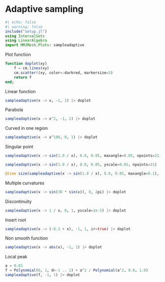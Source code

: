 # Adaptive sampling

```julia
#| echo: false
#| warning: false
include("setup.jl")
using IntervalSets
using LinearAlgebra
import MMJMesh.Plots: sampleadaptive
```

Plot function

```julia
function doplot(xy)
    f = cm.lines(xy)
    cm.scatter!(xy, color=:darkred, markersize=5)
    return f
end;
```

Linear function

```julia
sampleadaptive(x -> x, -1, 1) |> doplot
```

Parabola

```julia
sampleadaptive(x -> x^2, -1, 1) |> doplot
```

Curved in one region

```julia
sampleadaptive(x -> x^100, 0, 1) |> doplot
```

Singular point

```julia
sampleadaptive(x -> sin(1.0 / x), 0.0, 0.05, maxangle=0.05, npoints=21) |> doplot
```


```julia
sampleadaptive(x -> sin(1.0 / x), 0.0, 0.05, yscale=0.05, npoints=21) |> doplot
```


```julia
@time size(sampleadaptive(x -> sin(1.0 / x), 0.0, 0.05, maxangle=0.1), 2)
```

Multiple curvatures

```julia
sampleadaptive(x -> sin(30 * sin(x)), 0, 2pi) |> doplot
```

Discontinuity

```julia
sampleadaptive(x -> 1 / x, 0, 1, yscale=1e-5) |> doplot
```

Insert root

```julia
sampleadaptive(x -> (-0.3 + x), -1, 1, ir=true) |> doplot
```

Non smooth function

```julia
sampleadaptive(x -> abs(x), -1, 1) |> doplot
```

Local peak

```julia
a = 0.01
f = Polynomial(0, 1, d=-1 .. 1) + a^2 / Polynomial(a^2, 0.0, 1.0)
sampleadaptive(f, -1, 1) |> doplot
```